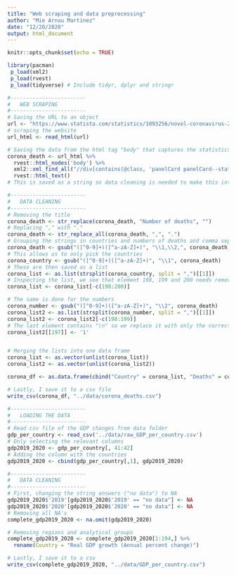 ---
title: "Web scraping and data preprocessing"
author: "Mie Arnau Martinez"
date: "12/20/2020"
output: html_document
---

```{r setup, include=FALSE}
knitr::opts_chunk$set(echo = TRUE)
```



```{r}
library(pacman)
 p_load(xml2)
 p_load(rvest)
 p_load(tidyverse) # Include tidyr, dplyr and stringr
```

```{r corona related deaths data}
#------------------------
#   WEB SCRAPING
#------------------------ 
# Saving the URL to an object
url <- "https://www.statista.com/statistics/1093256/novel-coronavirus-2019ncov-deaths-worldwide-by-country/"
# scraping the website 
url_html <- read_html(url)

# Saving the data from the html tag "body" that captures the statistics from the website
corona_death <- url_html %>%
  rvest::html_nodes('body') %>%
  xml2::xml_find_all("//div[contains(@class, 'panelCard panelCard--statistic')]") %>%
  rvest::html_text()
# This is saved as a string so data cleaning is needed to make this into a data frame

#------------------------
#   DATA CLEANING
#------------------------ 
# Removing the title
corona_death <- str_replace(corona_death, "Number of deaths", "")
# Replacing "," with "."
corona_death <- str_replace_all(corona_death, ",", ".")
# Grouping the strings in countries and numbers of deaths and comma separate them
corona_death <- gsub("([^0-9]+)([^a-zA-Z]+)", "\\1,\\2,", corona_death)
# This allows us to only pick the countries
corona_country <- gsub("([^0-9]+)([^a-zA-Z]+)", "\\1", corona_death) 
# These are then saved as a list 
corona_list <- as.list(strsplit(corona_country, split = ",")[[1]]) 
# Inspecting the list, we see that element 198, 199 and 200 needs removal
corona_list <- corona_list[-c(198:200)]

# The same is done for the numbers
corona_number <- gsub("([^0-9]+)([^a-zA-Z]+)", "\\2", corona_death) 
corona_list2 <- as.list(strsplit(corona_number, split = ",")[[1]])
corona_list2 <- corona_list2[-c(198:199)]
# The last element contains "\n" so we replace it with only the correct value
corona_list2[[197]] <- '1'


# Merging the lists into one data frame
corona_list <- as.vector(unlist(corona_list))
corona_list2 <- as.vector(unlist(corona_list2))

corona_df <- as.data.frame(cbind("Country" = corona_list, "Deaths" = corona_list2))

# Lastly, I save it to a csv file
write_csv(corona_df, "../data/corona_deaths.csv")

```

```{r GDP changes per country data}
#------------------------
#   LOADING THE DATA
#------------------------
# Read csv file of the GDP changes from data folder
gdp_per_country <- read_csv('../data/raw_GDP_per_country.csv')
# Only selecting the relevant columns
gdp2019_2020 <- gdp_per_country[, 41:42]
# Adding the column with the countries
gdp2019_2020 <- cbind(gdp_per_country[,1], gdp2019_2020)

#------------------------
#   DATA CLEANING
#------------------------ 
# First, changing the string answers ("no data") to NA
gdp2019_2020$'2019'[gdp2019_2020$'2019' == "no data"] <- NA
gdp2019_2020$'2020'[gdp2019_2020$'2020' == "no data"] <- NA
# Removing all NA's
complete_gdp2019_2020 <- na.omit(gdp2019_2020)

# Removing regions and analytical groups
complete_gdp2019_2020 <- complete_gdp2019_2020[1:194,] %>% 
  rename(Country = "Real GDP growth (Annual percent change)")

# Lastly, I save it to a csv
write_csv(complete_gdp2019_2020, "../data/GDP_per_country.csv")
```

